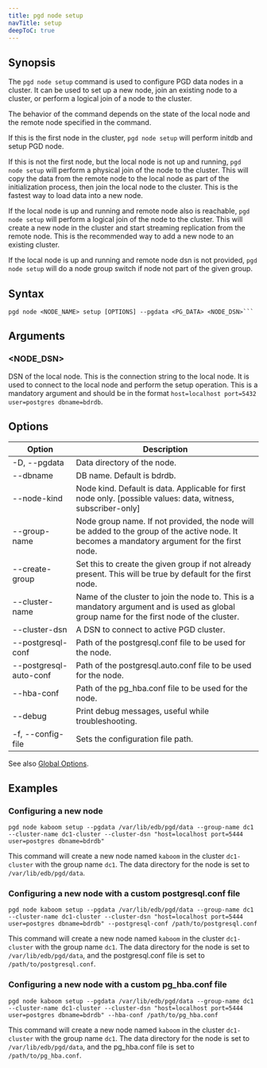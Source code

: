 ```yaml
---
title: pgd node setup
navTitle: setup
deepToC: true
---
```


## Synopsis

The `pgd node setup` command is used to configure PGD data nodes in a cluster. It can be used to set up a new node, join an existing node to a cluster, or perform a logical join of a node to the cluster.

The behavior of the command depends on the state of the local node and the remote node specified in the command.

If this is the first node in the cluster, `pgd node setup` will perform initdb and setup PGD node.

If this is not the first node, but the local node is not up and running, `pgd node setup` will perform a physical join of the node to the cluster. This will copy the data from the remote node to the local node as part of the initialization process, then join the local node to the cluster. This is the fastest way to load data into a new node.

If the local node is up and running and remote node also is reachable, `pgd node setup` will perform a logical join of the node to the cluster. This will create a new node in the cluster and start streaming replication from the remote node. This is the recommended way to add a new node to an existing cluster.

If the local node is up and running and remote node dsn is not provided, `pgd node setup` will do a node group switch if node not part of the given group.

## Syntax

```plaintext
pgd node <NODE_NAME> setup [OPTIONS] --pgdata <PG_DATA> <NODE_DSN>```
```

## Arguments

### <NODE_DSN>

DSN of the local node. This is the connection string to the local node. It is used to connect to the local node and perform the setup operation.
This is a mandatory argument and should be in the format `host=localhost port=5432 user=postgres dbname=bdrdb`.

## Options

| Option                 | Description                                                                                                                                   |
|------------------------|-----------------------------------------------------------------------------------------------------------------------------------------------|
| -D, --pgdata           | Data directory of the node.                                                                                                                   |
| --dbname               | DB name. Default is bdrdb.                                                                                                                    |
| --node-kind            | Node kind. Default is data. Applicable for first node only. [possible values: data, witness, subscriber-only]                                 |
| --group-name           | Node group name. If not provided, the node will be added to the group of the active node. It becomes a mandatory argument for the first node. |
| --create-group         | Set this to create the given group if not already present. This will be true by default for the first node.                                   |
| --cluster-name         | Name of the cluster to join the node to. This is a mandatory argument and is used as global group name for the first node of the cluster.     |
| --cluster-dsn          | A DSN to connect to active PGD cluster.                                                                                                       |
| --postgresql-conf      | Path of the postgresql.conf file to be used for the node.                                                                                     |
| --postgresql-auto-conf | Path of the postgresql.auto.conf file to be used for the node.                                                                                |
| --hba-conf             | Path of the pg_hba.conf file to be used for the node.                                                                                         |
| --debug                | Print debug messages, useful while troubleshooting.                                                                                           |
| -f, --config-file      | Sets the configuration file path.                                                                                                             |

See also [Global Options](/pgd/latest/cli/command_ref/#global-options).

## Examples

### Configuring a new node

```shell
pgd node kaboom setup --pgdata /var/lib/edb/pgd/data --group-name dc1 --cluster-name dc1-cluster --cluster-dsn "host=localhost port=5444 user=postgres dbname=bdrdb"
```

This command will create a new node named `kaboom` in the cluster `dc1-cluster` with the group name `dc1`. The data directory for the node is set to `/var/lib/edb/pgd/data`.

### Configuring a new node with a custom postgresql.conf file

```shell
pgd node kaboom setup --pgdata /var/lib/edb/pgd/data --group-name dc1 --cluster-name dc1-cluster --cluster-dsn "host=localhost port=5444 user=postgres dbname=bdrdb" --postgresql-conf /path/to/postgresql.conf
```

This command will create a new node named `kaboom` in the cluster `dc1-cluster` with the group name `dc1`. The data directory for the node is set to `/var/lib/edb/pgd/data`, and the postgresql.conf file is set to `/path/to/postgresql.conf`.

### Configuring a new node with a custom pg_hba.conf file

```shell
pgd node kaboom setup --pgdata /var/lib/edb/pgd/data --group-name dc1 --cluster-name dc1-cluster --cluster-dsn "host=localhost port=5444 user=postgres dbname=bdrdb" --hba-conf /path/to/pg_hba.conf
```

This command will create a new node named `kaboom` in the cluster `dc1-cluster` with the group name `dc1`. The data directory for the node is set to `/var/lib/edb/pgd/data`, and the pg_hba.conf file is set to `/path/to/pg_hba.conf`.

